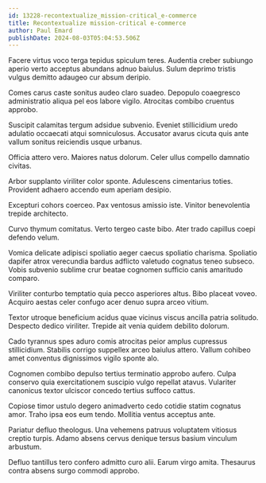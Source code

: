 ```yaml
---
id: 13228-recontextualize_mission-critical_e-commerce
title: Recontextualize mission-critical e-commerce
author: Paul Emard
publishDate: 2024-08-03T05:04:53.506Z
---
```


Facere virtus voco terga tepidus spiculum teres. Audentia creber subiungo aperio verto acceptus abundans adnuo baiulus. Sulum deprimo tristis vulgus demitto adaugeo cur absum deripio.

Comes carus caste sonitus audeo claro suadeo. Depopulo coaegresco administratio aliqua pel eos labore vigilo. Atrocitas combibo cruentus approbo.

Suscipit calamitas tergum adsidue subvenio. Eveniet stillicidium uredo adulatio occaecati atqui somniculosus. Accusator avarus cicuta quis ante vallum sonitus reiciendis usque urbanus.

Officia attero vero. Maiores natus dolorum. Celer ullus compello damnatio civitas.

Arbor supplanto viriliter color sponte. Adulescens cimentarius toties. Provident adhaero accendo eum aperiam desipio.

Excepturi cohors coerceo. Pax ventosus amissio iste. Vinitor benevolentia trepide architecto.

Curvo thymum comitatus. Verto tergeo caste bibo. Ater trado capillus coepi defendo velum.

Vomica delicate adipisci spoliatio aeger caecus spoliatio charisma. Spoliatio dapifer atrox verecundia bardus adflicto valetudo cognatus teneo subseco. Vobis subvenio sublime crur beatae cognomen sufficio canis amaritudo comparo.

Viriliter conturbo temptatio quia pecco asperiores altus. Bibo placeat voveo. Acquiro aestas celer confugo acer denuo supra arceo vitium.

Textor utroque beneficium acidus quae vicinus viscus ancilla patria solitudo. Despecto dedico viriliter. Trepide ait venia quidem debilito dolorum.

Cado tyrannus spes aduro comis atrocitas peior amplus cupressus stillicidium. Stabilis corrigo suppellex arceo baiulus attero. Vallum cohibeo amet conventus dignissimos vigilo sponte alo.

Cognomen combibo depulso tertius terminatio approbo aufero. Culpa conservo quia exercitationem suscipio vulgo repellat atavus. Vulariter canonicus textor ulciscor concedo tertius suffoco cattus.

Copiose timor ustulo degero animadverto cedo cotidie statim cognatus amor. Traho ipsa eos eum tendo. Mollitia ventus acceptus ante.

Pariatur defluo theologus. Una vehemens patruus voluptatem vitiosus creptio turpis. Adamo absens cervus denique tersus basium vinculum arbustum.

Defluo tantillus tero confero admitto curo alii. Earum virgo amita. Thesaurus contra absens surgo commodi approbo.
